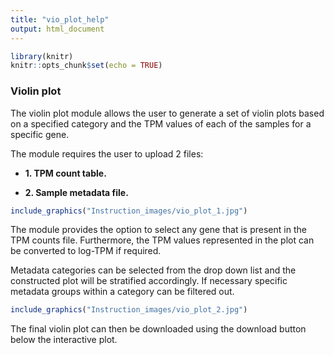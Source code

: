 ```yaml
---
title: "vio_plot_help"
output: html_document
---
```


```r
library(knitr)
knitr::opts_chunk$set(echo = TRUE)
```

### Violin plot

The violin plot module allows the user to generate a set of violin plots based on a specified category and the TPM values of each of the samples for a specific gene. 

The module requires the user to upload 2 files:

* **1. TPM count table.**

* **2. Sample metadata file.**

```r
include_graphics("Instruction_images/vio_plot_1.jpg")
```

The module provides the option to select any gene that is present in the TPM counts file. Furthermore, the TPM values represented in the plot can be converted to log-TPM if required. 

Metadata categories can be selected from the drop down list and the constructed plot will be stratified accordingly. If necessary specific metadata groups within a category can be filtered out. 

```r
include_graphics("Instruction_images/vio_plot_2.jpg")
```

The final violin plot can then be downloaded using the download button below the interactive plot. 
